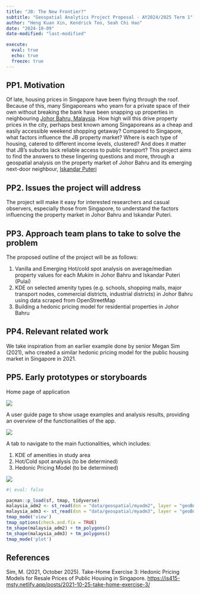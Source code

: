 ```yaml
---
title: "JB: The New Frontier?"
subtitle: "Geospatial Analytics Project Proposal - AY2024/2025 Term 1"
author: "Heng Kuan Xin, Kendrick Teo, Seah Chi Hao"
date: "2024-10-09"
date-modified: "last-modified"

execute: 
  eval: true
  echo: true
  freeze: true
---
```


## PP1. Motivation

Of late, housing prices in Singapore have been flying through the roof. Because of this, many Singaporeans who yearn for a private space of their own without breaking the bank have been snapping up properties in neighbouring [Johor Bahru, Malaysia](https://en.wikipedia.org/wiki/Johor_Bahru). How high will this drive property prices in the city, perhaps best known among Singaporeans as a cheap and easily accessible weekend shopping getaway? Compared to Singapore, what factors influence the JB property market? Where is each type of housing, catered to different income levels, clustered? And does it matter that JB's suburbs lack reliable access to public transport? This project aims to find the answers to these lingering questions and more, through a geospatial analysis on the property market of Johor Bahru and its emerging next-door neighbour, [Iskandar Puteri](https://en.wikipedia.org/wiki/Iskandar_Puteri)

## PP2. Issues the project will address

The project will make it easy for interested researchers and casual observers, especially those from Singapore, to understand the factors influencing the property market in Johor Bahru and Iskandar Puteri.

## PP3. Approach team plans to take to solve the problem

The proposed outline of the project will be as follows:

1.  Vanilla and Emerging Hot/cold spot analysis on average/median property values for each *Mukim* in Johor Bahru and Iskandar Puteri (Pulai)
2.  KDE on selected amenity types (e.g. schools, shopping malls, major transport nodes, commercial districts, industrial districts) in Johor Bahru using data scraped from OpenStreetMap
3.  Building a hedonic pricing model for residential properties in Johor Bahru

## PP4. Relevant related work

We take inspiration from an earlier example done by senior Megan Sim (2021), who created a similar hedonic pricing model for the public housing market in Singapore in 2021.

## PP5. Early prototypes or storyboards

Home page of application

![](images/storyboard_homePage.png){fig-align="center"}

A user guide page to show usage examples and analysis results, providing an overview of the functionalities of the app.

![](images/storyboard_userGuide.png){fig-align="center"}

A tab to navigate to the main fuctionalities, which includes:

1.  KDE of amenities in study area
2.  Hot/Cold spot analysis (to be determined)
3.  Hedonic Pricing Model (to be determined)

![](images/storyboard_functionality1.png){fig-align="center"}

```r
#| eval: false

pacman::p_load(sf, tmap, tidyverse)
malaysia_adm2 <- st_read(dsn = "data/geospatial/myadm2", layer = "geoBoundaries-MYS-ADM2") %>% st_transform(4326)
malaysia_adm3 <- st_read(dsn = "data/geospatial/myadm3", layer = "geoBoundaries-MYS-ADM3") %>% st_transform(4326)
tmap_mode('view')
tmap_options(check.and.fix = TRUE)
tm_shape(malaysia_adm2) + tm_polygons()
tm_shape(malaysia_adm3) + tm_polygons()
tmap_mode('plot')
```

## References

Sim, M. (2021, October 2025). Take-Home Exercise 3: Hedonic Pricing Models for Resale Prices of Public Housing in Singapore. <https://is415-msty.netlify.app/posts/2021-10-25-take-home-exercise-3/>
